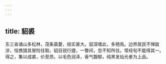 ```yaml
---
---
---
```

title: 貂裘
---



东三省诸山多松林，茂条蓊薆，结实甚大。貂深嗜此，多栖焉。边界居民不惮跋涉，恒携猎具冒险往取。貂目锐行捷，一瞥间，忽不知所往。常经旬不能得其一。得之，集以成裘，价至昂。以毛色润泽，香气馥郁，纯黑发灿光者为上品。